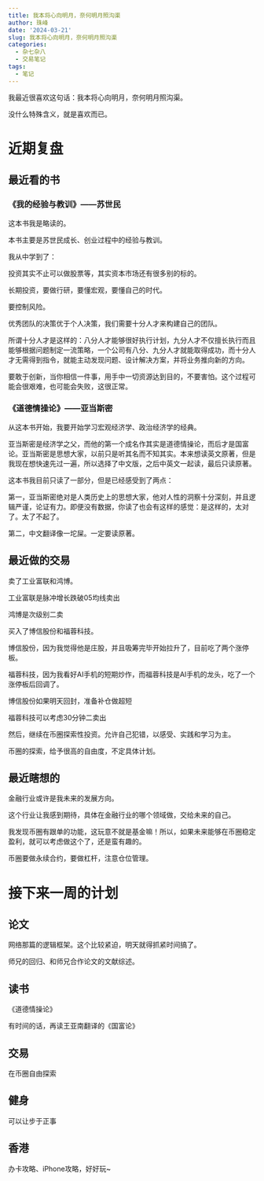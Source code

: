 ```yaml
---
title: 我本将心向明月，奈何明月照沟渠
author: 珠峰
date: '2024-03-21'
slug: 我本将心向明月，奈何明月照沟渠
categories:
  - 杂七杂八
  - 交易笔记
tags:
  - 笔记
---
```


我最近很喜欢这句话：我本将心向明月，奈何明月照沟渠。

没什么特殊含义，就是喜欢而已。

# 近期复盘

## 最近看的书

### 《我的经验与教训》——苏世民

这本书我是略读的。

本书主要是苏世民成长、创业过程中的经验与教训。

我从中学到了：

投资其实不止可以做股票等，其实资本市场还有很多别的标的。

长期投资，要做行研，要懂宏观，要懂自己的时代。

要控制风险。

优秀团队的决策优于个人决策，我们需要十分人才来构建自己的团队。

所谓十分人才是这样的：八分人才能够很好执行计划，九分人才不仅擅长执行而且能够根据问题制定一流策略，一个公司有八分、九分人才就能取得成功，而十分人才无需得到指令，就能主动发现问题、设计解决方案，并将业务推向新的方向。

要敢于创新，当你相信一件事，用手中一切资源达到目的，不要害怕。这个过程可能会很艰难，也可能会失败，这很正常。

### 《道德情操论》——亚当斯密

从这本书开始，我要开始学习宏观经济学、政治经济学的经典。

亚当斯密是经济学之父，而他的第一个成名作其实是道德情操论，而后才是国富论。亚当斯密是思想大家，以前只是听其名而不知其实。本来想读英文原著，但是我现在想快速先过一遍，所以选择了中文版，之后中英文一起读，最后只读原著。

这本书我目前只读了一部分，但是已经感受到了两点：

第一，亚当斯密绝对是人类历史上的思想大家，他对人性的洞察十分深刻，并且逻辑严谨，论证有力。即便没有数据，你读了也会有这样的感觉：是这样的，太对了。太了不起了。

第二，中文翻译像一坨屎。一定要读原著。


## 最近做的交易

卖了工业富联和鸿博。

工业富联是脉冲增长跌破05均线卖出

鸿博是次级别二卖

买入了博信股份和福蓉科技。

博信股份，因为我觉得他是庄股，并且吸筹完毕开始拉升了，目前吃了两个涨停板。

福蓉科技，因为我看好AI手机的短期炒作，而福蓉科技是AI手机的龙头，吃了一个涨停板后回调了。

博信股份如果明天回封，准备补仓做超短

福蓉科技可以考虑30分钟二卖出

然后，继续在币圈探索性投资。允许自己犯错，以感受、实践和学习为主。

币圈的探索，给予很高的自由度，不定具体计划。

## 最近瞎想的

金融行业或许是我未来的发展方向。

这个行业让我感到期待，具体在金融行业的哪个领域做，交给未来的自己。

我发现币圈有跟单的功能，这玩意不就是基金嘛！所以，如果未来能够在币圈稳定盈利，就可以考虑做这个了，还是蛮有趣的。

币圈要做永续合约，要做杠杆，注意仓位管理。

# 接下来一周的计划

## 论文

网络那篇的逻辑框架。这个比较紧迫，明天就得抓紧时间搞了。

师兄的回归、和师兄合作论文的文献综述。

## 读书

《道德情操论》

有时间的话，再读王亚南翻译的《国富论》

## 交易

在币圈自由探索

## 健身

可以让步于正事

## 香港

办卡攻略、iPhone攻略，好好玩~







